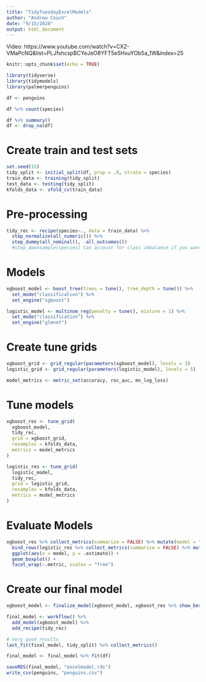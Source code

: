 ```yaml
---
title: "TidyTuesdayExcelModels"
author: "Andrew Couch"
date: "9/15/2020"
output: html_document
---
```


Video: https://www.youtube.com/watch?v=CXZ-VMaPcNQ&list=PLJfshcspBCYeJeO8YFT5e5HxuYOb5a_1W&index=25

```r
knitr::opts_chunk$set(echo = TRUE)
```

```r
library(tidyverse)
library(tidymodels)
library(palmerpenguins)

df <- penguins

df %>% count(species)

df %>% summary()
df <- drop_na(df)
```

# Create train and test sets
```r
set.seed(15)
tidy_split <- initial_split(df, prop = .8, strata = species)
train_data <- training(tidy_split)
test_data <- testing(tidy_split)
kfolds_data <- vfold_cv(train_data)
```

# Pre-processing
```r

tidy_rec <- recipe(species~., data = train_data) %>% 
  step_normalize(all_numeric()) %>% 
  step_dummy(all_nominal(), -all_outcomes()) 
  #step_downsample(species) Can account for class imbalance if you want

```


# Models
```r

xgboost_model <- boost_tree(trees = tune(), tree_depth = tune()) %>% 
  set_mode("classification") %>% 
  set_engine("xgboost")

logistic_model <- multinom_reg(penalty = tune(), mixture = 1) %>% 
  set_mode("classification") %>% 
  set_engine("glmnet")

```

# Create tune grids
```r

xgboost_grid <- grid_regular(parameters(xgboost_model), levels = 3)
logistic_grid <- grid_regular(parameters(logistic_model), levels = 5)

model_metrics <- metric_set(accuracy, roc_auc, mn_log_loss)
```

# Tune models
```r

xgboost_res <- tune_grid(
  xgboost_model,
  tidy_rec,
  grid = xgboost_grid,
  resamples = kfolds_data,
  metrics = model_metrics
)

logistic_res <- tune_grid(
  logistic_model,
  tidy_rec,
  grid = logistic_grid,
  resamples = kfolds_data,
  metrics = model_metrics
)


```


# Evaluate Models
```r
xgboost_res %>% collect_metrics(summarize = FALSE) %>% mutate(model = "xgboost") %>% 
  bind_rows(logistic_res %>% collect_metrics(summarize = FALSE) %>% mutate(model = "logistic")) %>% 
  ggplot(aes(x = model, y = .estimate)) + 
  geom_boxplot() + 
  facet_wrap(~.metric, scales = "free")


```

# Create our final model 
```r

xgboost_model <- finalize_model(xgboost_model, xgboost_res %>% show_best("roc_auc") %>% slice(2))

final_model <- workflow() %>% 
  add_model(xgboost_model) %>% 
  add_recipe(tidy_rec)

# Very good results
last_fit(final_model, tidy_split) %>% collect_metrics()
```



```r
final_model <- final_model %>% fit(df)

saveRDS(final_model, "excelmodel.rds")
write_csv(penguins, "penguins.csv")
```




























